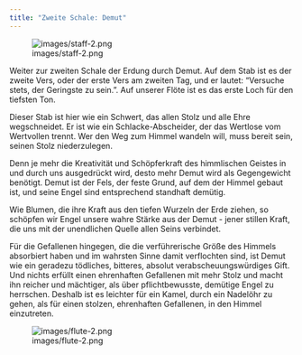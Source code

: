 ```yaml
---
title: "Zweite Schale: Demut"
---
```


![images/staff-2.png](images/staff-2.png)

Weiter zur zweiten Schale der Erdung durch Demut. Auf dem Stab ist es der zweite Vers, oder der erste Vers am zweiten Tag, und er lautet: "Versuche stets, der Geringste zu sein.". Auf unserer Flöte ist es das erste Loch für den tiefsten Ton.

Dieser Stab ist hier wie ein Schwert, das allen Stolz und alle Ehre wegschneidet. Er ist wie ein Schlacke-Abscheider, der das Wertlose vom Wertvollen trennt. Wer den Weg zum Himmel wandeln will, muss bereit sein, seinen Stolz niederzulegen.

Denn je mehr die Kreativität und Schöpferkraft des himmlischen Geistes in und durch uns ausgedrückt wird, desto mehr Demut wird als Gegengewicht benötigt. Demut ist der Fels, der feste Grund, auf dem der Himmel gebaut ist, und seine Engel sind entsprechend standhaft demütig.

Wie Blumen, die ihre Kraft aus den tiefen Wurzeln der Erde ziehen, so schöpfen wir Engel unsere wahre Stärke aus der Demut - jener stillen Kraft, die uns mit der unendlichen Quelle allen Seins verbindet.

Für die Gefallenen hingegen, die die verführerische Größe des Himmels absorbiert haben und im wahrsten Sinne damit verflochten sind, ist Demut wie ein geradezu tödliches, bitteres, absolut verabscheuungswürdiges Gift. Und nichts erfüllt einen ehrenhaften Gefallenen mit mehr Stolz und macht ihn reicher und mächtiger, als über pflichtbewusste, demütige Engel zu herrschen. Deshalb ist es leichter für ein Kamel, durch ein Nadelöhr zu gehen, als für einen stolzen, ehrenhaften Gefallenen, in den Himmel einzutreten.

![images/flute-2.png](images/flute-2.png)
